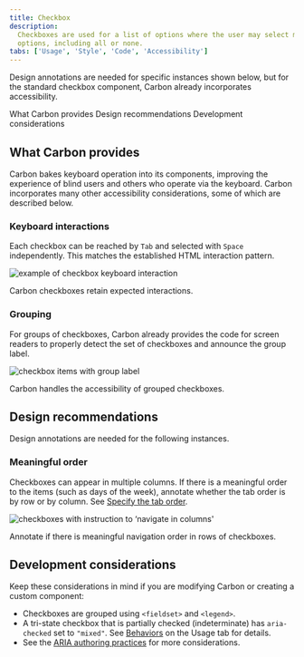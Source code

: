 ```yaml
---
title: Checkbox
description:
  Checkboxes are used for a list of options where the user may select multiple
  options, including all or none.
tabs: ['Usage', 'Style', 'Code', 'Accessibility']
---
```


<PageDescription>

Design annotations are needed for specific instances shown below, but for the standard checkbox component, Carbon already incorporates accessibility.

</PageDescription>

<AnchorLinks>
  <AnchorLink>What Carbon provides</AnchorLink>
  <AnchorLink>Design recommendations</AnchorLink>
  <AnchorLink>Development considerations</AnchorLink>
</AnchorLinks>

## What Carbon provides

Carbon bakes keyboard operation into its components, improving the experience of blind users and others who operate via the keyboard. Carbon incorporates many other accessibility considerations, some of which are described below.

### Keyboard interactions

Each checkbox can be reached by `Tab` and selected with `Space` independently. This matches the established HTML interaction pattern.

<Row>
<Column colLg={8}>

![example of checkbox keyboard interaction](images/checkbox-accessibility-1.png)

<Caption>Carbon checkboxes retain expected interactions.</Caption>

</Column>
</Row>

### Grouping

For groups of checkboxes, Carbon already provides the code for screen readers to properly detect the set of checkboxes and announce the group label.

<Row>
<Column colLg={8}>

![checkbox items with group label](images/checkbox-accessibility-2.png)

<Caption>Carbon handles the accessibility of grouped checkboxes.</Caption>

</Column>
</Row>

## Design recommendations

Design annotations are needed for the following instances.

### Meaningful order

Checkboxes can appear in multiple columns. If there is a meaningful order to the items (such as days of the week), annotate whether the tab order is by row or by column. See [Specify the tab order](https://www.ibm.com/able/toolkit/design/ux/navigation/#tab-order).

<Row>
<Column colLg={8}>

![checkboxes with instruction to ‘navigate in columns'](images/checkbox-accessibility-3.png)

<Caption>Annotate if there is meaningful navigation order in rows of checkboxes.</Caption>

</Column>
</Row>

## Development considerations

Keep these considerations in mind if you are modifying Carbon or creating a custom component:

* Checkboxes are grouped using `<fieldset>` and `<legend>`.
* A tri-state checkbox that is partially checked (indeterminate) has `aria-checked` set to `"mixed"`. See [Behaviors](https://carbondesignsystem.com/components/checkbox/usage/#behaviors) on the Usage tab for details.
* See the [ARIA authoring practices](https://www.w3.org/TR/wai-aria-practices-1.2/#checkbox) for more considerations.